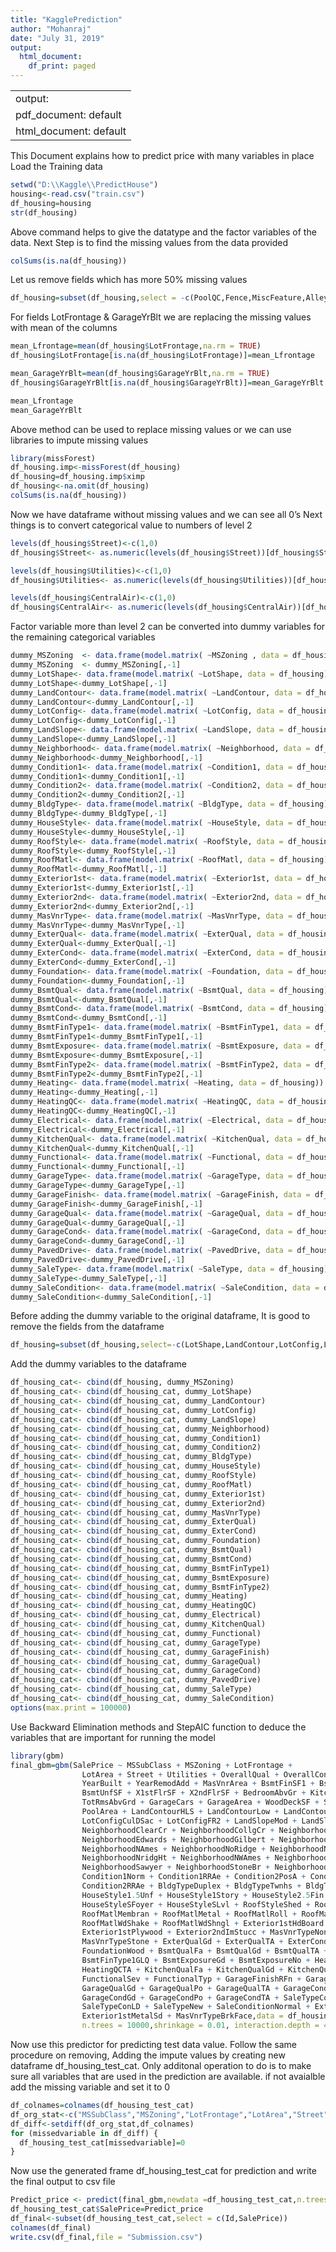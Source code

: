 ---
title: "KagglePrediction"
author: "Mohanraj"
date: "July 31, 2019"
output:
  html_document:
    df_print: paged
---
---
output:
  pdf_document: default
  html_document: default
---
This Document explains how to predict price with many variables in place
Load the Training data
```{r}
setwd("D:\\Kaggle\\PredictHouse")
housing<-read.csv("train.csv")
df_housing=housing
str(df_housing)
```
Above command helps to give the datatype and the factor variables of the data. Next Step is to find the missing values from the data provided
```{r}
colSums(is.na(df_housing))
```
Let us remove fields which has more 50% missing values
```{r}
df_housing=subset(df_housing,select = -c(PoolQC,Fence,MiscFeature,Alley,FireplaceQu))
```
For fields LotFrontage & GarageYrBlt we are replacing the missing values with mean of the columns 
```{r}
mean_Lfrontage=mean(df_housing$LotFrontage,na.rm = TRUE)
df_housing$LotFrontage[is.na(df_housing$LotFrontage)]=mean_Lfrontage

mean_GarageYrBlt=mean(df_housing$GarageYrBlt,na.rm = TRUE)
df_housing$GarageYrBlt[is.na(df_housing$GarageYrBlt)]=mean_GarageYrBlt

mean_Lfrontage
mean_GarageYrBlt
```

Above method can be used to replace missing values or we can use libraries to impute missing values
```{r}
library(missForest)
df_housing.imp<-missForest(df_housing)
df_housing=df_housing.imp$ximp
df_housing<-na.omit(df_housing)
colSums(is.na(df_housing))
```
Now we have dataframe without missing values and we can see all  0's Next things is to convert categorical value to numbers of level 2
```{r}
levels(df_housing$Street)<-c(1,0)
df_housing$Street<- as.numeric(levels(df_housing$Street))[df_housing$Street]

levels(df_housing$Utilities)<-c(1,0)
df_housing$Utilities<- as.numeric(levels(df_housing$Utilities))[df_housing$Utilities]

levels(df_housing$CentralAir)<-c(1,0)
df_housing$CentralAir<- as.numeric(levels(df_housing$CentralAir))[df_housing$CentralAir]
```
Factor variable more than level 2 can be converted into dummy variables for the remaining categorical variables
```{r}

dummy_MSZoning  <- data.frame(model.matrix( ~MSZoning , data = df_housing))
dummy_MSZoning  <- dummy_MSZoning[,-1]
dummy_LotShape<- data.frame(model.matrix( ~LotShape, data = df_housing))
dummy_LotShape<-dummy_LotShape[,-1]
dummy_LandContour<- data.frame(model.matrix( ~LandContour, data = df_housing))
dummy_LandContour<-dummy_LandContour[,-1]
dummy_LotConfig<- data.frame(model.matrix( ~LotConfig, data = df_housing))
dummy_LotConfig<-dummy_LotConfig[,-1]
dummy_LandSlope<- data.frame(model.matrix( ~LandSlope, data = df_housing))
dummy_LandSlope<-dummy_LandSlope[,-1]
dummy_Neighborhood<- data.frame(model.matrix( ~Neighborhood, data = df_housing))
dummy_Neighborhood<-dummy_Neighborhood[,-1]
dummy_Condition1<- data.frame(model.matrix( ~Condition1, data = df_housing))
dummy_Condition1<-dummy_Condition1[,-1]
dummy_Condition2<- data.frame(model.matrix( ~Condition2, data = df_housing))
dummy_Condition2<-dummy_Condition2[,-1]
dummy_BldgType<- data.frame(model.matrix( ~BldgType, data = df_housing))
dummy_BldgType<-dummy_BldgType[,-1]
dummy_HouseStyle<- data.frame(model.matrix( ~HouseStyle, data = df_housing))
dummy_HouseStyle<-dummy_HouseStyle[,-1]
dummy_RoofStyle<- data.frame(model.matrix( ~RoofStyle, data = df_housing))
dummy_RoofStyle<-dummy_RoofStyle[,-1]
dummy_RoofMatl<- data.frame(model.matrix( ~RoofMatl, data = df_housing))
dummy_RoofMatl<-dummy_RoofMatl[,-1]
dummy_Exterior1st<- data.frame(model.matrix( ~Exterior1st, data = df_housing))
dummy_Exterior1st<-dummy_Exterior1st[,-1]
dummy_Exterior2nd<- data.frame(model.matrix( ~Exterior2nd, data = df_housing))
dummy_Exterior2nd<-dummy_Exterior2nd[,-1]
dummy_MasVnrType<- data.frame(model.matrix( ~MasVnrType, data = df_housing))
dummy_MasVnrType<-dummy_MasVnrType[,-1]
dummy_ExterQual<- data.frame(model.matrix( ~ExterQual, data = df_housing))
dummy_ExterQual<-dummy_ExterQual[,-1]
dummy_ExterCond<- data.frame(model.matrix( ~ExterCond, data = df_housing))
dummy_ExterCond<-dummy_ExterCond[,-1]
dummy_Foundation<- data.frame(model.matrix( ~Foundation, data = df_housing))
dummy_Foundation<-dummy_Foundation[,-1]
dummy_BsmtQual<- data.frame(model.matrix( ~BsmtQual, data = df_housing))
dummy_BsmtQual<-dummy_BsmtQual[,-1]
dummy_BsmtCond<- data.frame(model.matrix( ~BsmtCond, data = df_housing))
dummy_BsmtCond<-dummy_BsmtCond[,-1]
dummy_BsmtFinType1<- data.frame(model.matrix( ~BsmtFinType1, data = df_housing))
dummy_BsmtFinType1<-dummy_BsmtFinType1[,-1]
dummy_BsmtExposure<- data.frame(model.matrix( ~BsmtExposure, data = df_housing))
dummy_BsmtExposure<-dummy_BsmtExposure[,-1]
dummy_BsmtFinType2<- data.frame(model.matrix( ~BsmtFinType2, data = df_housing))
dummy_BsmtFinType2<-dummy_BsmtFinType2[,-1]
dummy_Heating<- data.frame(model.matrix( ~Heating, data = df_housing))
dummy_Heating<-dummy_Heating[,-1]
dummy_HeatingQC<- data.frame(model.matrix( ~HeatingQC, data = df_housing))
dummy_HeatingQC<-dummy_HeatingQC[,-1]
dummy_Electrical<- data.frame(model.matrix( ~Electrical, data = df_housing))
dummy_Electrical<-dummy_Electrical[,-1]
dummy_KitchenQual<- data.frame(model.matrix( ~KitchenQual, data = df_housing))
dummy_KitchenQual<-dummy_KitchenQual[,-1]
dummy_Functional<- data.frame(model.matrix( ~Functional, data = df_housing))
dummy_Functional<-dummy_Functional[,-1]
dummy_GarageType<- data.frame(model.matrix( ~GarageType, data = df_housing))
dummy_GarageType<-dummy_GarageType[,-1]
dummy_GarageFinish<- data.frame(model.matrix( ~GarageFinish, data = df_housing))
dummy_GarageFinish<-dummy_GarageFinish[,-1]
dummy_GarageQual<- data.frame(model.matrix( ~GarageQual, data = df_housing))
dummy_GarageQual<-dummy_GarageQual[,-1]
dummy_GarageCond<- data.frame(model.matrix( ~GarageCond, data = df_housing))
dummy_GarageCond<-dummy_GarageCond[,-1]
dummy_PavedDrive<- data.frame(model.matrix( ~PavedDrive, data = df_housing))
dummy_PavedDrive<-dummy_PavedDrive[,-1]
dummy_SaleType<- data.frame(model.matrix( ~SaleType, data = df_housing))
dummy_SaleType<-dummy_SaleType[,-1]
dummy_SaleCondition<- data.frame(model.matrix( ~SaleCondition, data = df_housing))
dummy_SaleCondition<-dummy_SaleCondition[,-1]

```
Before adding the dummy variable to the original dataframe, It is good to remove the fields from the dataframe
```{r}
df_housing=subset(df_housing,select=-c(LotShape,LandContour,LotConfig,LandSlope,Neighborhood,Condition1,Condition2,BldgType,HouseStyle,RoofStyle,RoofMatl,Exterior1st,Exterior2nd,MasVnrType,ExterQual,ExterCond,Foundation,BsmtQual,BsmtCond,BsmtFinType1,BsmtExposure,BsmtFinType2,Heating,HeatingQC,Electrical,KitchenQual,Functional,GarageType,GarageFinish,GarageQual,GarageCond,PavedDrive,SaleType,SaleCondition))

```
Add the dummy variables to the dataframe
```{r}
df_housing_cat<- cbind(df_housing, dummy_MSZoning)
df_housing_cat<- cbind(df_housing_cat, dummy_LotShape)
df_housing_cat<- cbind(df_housing_cat, dummy_LandContour)
df_housing_cat<- cbind(df_housing_cat, dummy_LotConfig)
df_housing_cat<- cbind(df_housing_cat, dummy_LandSlope)
df_housing_cat<- cbind(df_housing_cat, dummy_Neighborhood)
df_housing_cat<- cbind(df_housing_cat, dummy_Condition1)
df_housing_cat<- cbind(df_housing_cat, dummy_Condition2)
df_housing_cat<- cbind(df_housing_cat, dummy_BldgType)
df_housing_cat<- cbind(df_housing_cat, dummy_HouseStyle)
df_housing_cat<- cbind(df_housing_cat, dummy_RoofStyle)
df_housing_cat<- cbind(df_housing_cat, dummy_RoofMatl)
df_housing_cat<- cbind(df_housing_cat, dummy_Exterior1st)
df_housing_cat<- cbind(df_housing_cat, dummy_Exterior2nd)
df_housing_cat<- cbind(df_housing_cat, dummy_MasVnrType)
df_housing_cat<- cbind(df_housing_cat, dummy_ExterQual)
df_housing_cat<- cbind(df_housing_cat, dummy_ExterCond)
df_housing_cat<- cbind(df_housing_cat, dummy_Foundation)
df_housing_cat<- cbind(df_housing_cat, dummy_BsmtQual)
df_housing_cat<- cbind(df_housing_cat, dummy_BsmtCond)
df_housing_cat<- cbind(df_housing_cat, dummy_BsmtFinType1)
df_housing_cat<- cbind(df_housing_cat, dummy_BsmtExposure)
df_housing_cat<- cbind(df_housing_cat, dummy_BsmtFinType2)
df_housing_cat<- cbind(df_housing_cat, dummy_Heating)
df_housing_cat<- cbind(df_housing_cat, dummy_HeatingQC)
df_housing_cat<- cbind(df_housing_cat, dummy_Electrical)
df_housing_cat<- cbind(df_housing_cat, dummy_KitchenQual)
df_housing_cat<- cbind(df_housing_cat, dummy_Functional)
df_housing_cat<- cbind(df_housing_cat, dummy_GarageType)
df_housing_cat<- cbind(df_housing_cat, dummy_GarageFinish)
df_housing_cat<- cbind(df_housing_cat, dummy_GarageQual)
df_housing_cat<- cbind(df_housing_cat, dummy_GarageCond)
df_housing_cat<- cbind(df_housing_cat, dummy_PavedDrive)
df_housing_cat<- cbind(df_housing_cat, dummy_SaleType)
df_housing_cat<- cbind(df_housing_cat, dummy_SaleCondition)
options(max.print = 100000)

```
Use Backward Elimination methods and StepAIC function to deduce the variables that are important for running the model
```{r}
library(gbm)
final_gbm=gbm(SalePrice ~ MSSubClass + MSZoning + LotFrontage + 
                LotArea + Street + Utilities + OverallQual + OverallCond + 
                YearBuilt + YearRemodAdd + MasVnrArea + BsmtFinSF1 + BsmtFinSF2 + 
                BsmtUnfSF + X1stFlrSF + X2ndFlrSF + BedroomAbvGr + KitchenAbvGr + 
                TotRmsAbvGrd + GarageCars + GarageArea + WoodDeckSF + ScreenPorch + 
                PoolArea + LandContourHLS + LandContourLow + LandContourLvl + 
                LotConfigCulDSac + LotConfigFR2 + LandSlopeMod + LandSlopeSev + 
                NeighborhoodClearCr + NeighborhoodCollgCr + NeighborhoodCrawfor + 
                NeighborhoodEdwards + NeighborhoodGilbert + NeighborhoodMitchel + 
                NeighborhoodNAmes + NeighborhoodNoRidge + NeighborhoodNPkVill + 
                NeighborhoodNridgHt + NeighborhoodNWAmes + NeighborhoodOldTown + 
                NeighborhoodSawyer + NeighborhoodStoneBr + NeighborhoodTimber + 
                Condition1Norm + Condition1RRAe + Condition2PosA + Condition2PosN + 
                Condition2RRAe + BldgTypeDuplex + BldgTypeTwnhs + BldgTypeTwnhsE + 
                HouseStyle1.5Unf + HouseStyle1Story + HouseStyle2.5Fin + 
                HouseStyleSFoyer + HouseStyleSLvl + RoofStyleShed + RoofMatlCompShg + 
                RoofMatlMembran + RoofMatlMetal + RoofMatlRoll + RoofMatlTar.Grv + 
                RoofMatlWdShake + RoofMatlWdShngl + Exterior1stHdBoard + 
                Exterior1stPlywood + Exterior2ndImStucc + MasVnrTypeNone + 
                MasVnrTypeStone + ExterQualGd + ExterQualTA + ExterCondGd + 
                FoundationWood + BsmtQualFa + BsmtQualGd + BsmtQualTA + BsmtCondTA + 
                BsmtFinType1GLQ + BsmtExposureGd + BsmtExposureNo + HeatingQCGd + 
                HeatingQCTA + KitchenQualFa + KitchenQualGd + KitchenQualTA + 
                FunctionalSev + FunctionalTyp + GarageFinishRFn + GarageQualFa + 
                GarageQualGd + GarageQualPo + GarageQualTA + GarageCondFa + 
                GarageCondGd + GarageCondPo + GarageCondTA + SaleTypeCon + 
                SaleTypeConLD + SaleTypeNew + SaleConditionNormal + Exterior1stBrkFace + 
                Exterior1stMetalSd + MasVnrTypeBrkFace,data = df_housing_cat,distribution = "gaussian",
                n.trees = 10000,shrinkage = 0.01, interaction.depth = 4)
```
Now use this predictor for predicting test data value. Follow the same procedure on removing, Adding the impute values by creating new dataframe df_housing_test_cat. Only additonal operation to do is to make sure all variables that are used in the prediction are available. if not avaialble add the missing variable and set it to 0 
```{r}
df_colnames=colnames(df_housing_test_cat)
df_org_stat<-c("MSSubClass","MSZoning","LotFrontage","LotArea","Street","Utilities","OverallQual","OverallCond","YearBuilt","YearRemodAdd","MasVnrArea","BsmtFinSF1","BsmtFinSF2","BsmtUnfSF","X1stFlrSF","X2ndFlrSF","BedroomAbvGr","KitchenAbvGr","TotRmsAbvGrd","GarageCars","GarageArea","WoodDeckSF","ScreenPorch","PoolArea","LandContourHLS","LandContourLow","LandContourLvl","LotConfigCulDSac","LotConfigFR2","LandSlopeMod","LandSlopeSev","NeighborhoodClearCr","NeighborhoodCollgCr","NeighborhoodCrawfor","NeighborhoodEdwards","NeighborhoodGilbert","NeighborhoodMitchel","NeighborhoodNAmes","NeighborhoodNoRidge","NeighborhoodNPkVill","NeighborhoodNridgHt","NeighborhoodNWAmes","NeighborhoodOldTown","NeighborhoodSawyer","NeighborhoodStoneBr","NeighborhoodTimber","Condition1Norm","Condition1RRAe","Condition2PosA","Condition2PosN","Condition2RRAe","BldgTypeDuplex","BldgTypeTwnhs","BldgTypeTwnhsE","HouseStyle1.5Unf","HouseStyle1Story","HouseStyle2.5Fin","HouseStyleSFoyer","HouseStyleSLvl","RoofStyleShed","RoofMatlCompShg","RoofMatlMembran","RoofMatlMetal","RoofMatlRoll","RoofMatlTar.Grv","RoofMatlWdShake","RoofMatlWdShngl","Exterior1stHdBoard","Exterior1stPlywood","Exterior2ndImStucc","MasVnrTypeNone","MasVnrTypeStone","ExterQualGd","ExterQualTA","ExterCondGd","FoundationWood","BsmtQualFa","BsmtQualGd","BsmtQualTA","BsmtCondTA","BsmtFinType1GLQ","BsmtExposureGd","BsmtExposureNo","HeatingQCGd","HeatingQCTA","KitchenQualFa","KitchenQualGd","KitchenQualTA","FunctionalSev","FunctionalTyp","GarageFinishRFn","GarageQualFa","GarageQualGd","GarageQualPo","GarageQualTA","GarageCondFa","GarageCondGd","GarageCondPo","GarageCondTA","SaleTypeCon","SaleTypeConLD","SaleTypeNew","SaleConditionNormal","Exterior1stBrkFace","Exterior1stMetalSd","MasVnrTypeBrkFace")
df_diff<-setdiff(df_org_stat,df_colnames)
for (missedvariable in df_diff) {
  df_housing_test_cat[missedvariable]=0
}
```
Now use the generated frame df_housing_test_cat for prediction and write the final output to csv file
```{r}
Predict_price <- predict(final_gbm,newdata =df_housing_test_cat,n.trees = 10000,type="link")
df_housing_test_cat$SalePrice=Predict_price
df_final<-subset(df_housing_test_cat,select = c(Id,SalePrice))
colnames(df_final)
write.csv(df_final,file = "Submission.csv")
```

